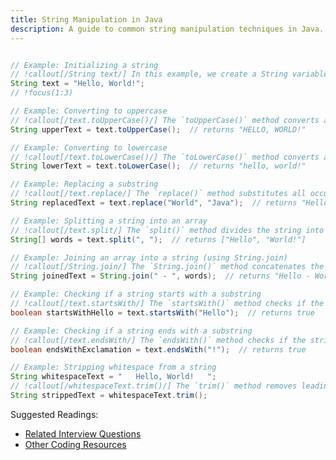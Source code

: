 ```yaml
---
title: String Manipulation in Java
description: A guide to common string manipulation techniques in Java.
---
```


```java

// Example: Initializing a string
// !callout[/String text/] In this example, we create a String variable named `text` with the value `"Hello, World!"`. Java strings are immutable, so any modification will result in a new string.
String text = "Hello, World!";
// !focus(1:3)

// Example: Converting to uppercase
// !callout[/text.toUpperCase()/] The `toUpperCase()` method converts all characters in the string to uppercase. The original string remains unchanged.
String upperText = text.toUpperCase();  // returns "HELLO, WORLD!"

// Example: Converting to lowercase
// !callout[/text.toLowerCase()/] The `toLowerCase()` method converts all characters in the string to lowercase, returning a new string.
String lowerText = text.toLowerCase();  // returns "hello, world!"

// Example: Replacing a substring
// !callout[/text.replace/] The `replace()` method substitutes all occurrences of the specified substring ("World") with a new substring ("Java"). It returns a new string.
String replacedText = text.replace("World", "Java");  // returns "Hello, Java!"

// Example: Splitting a string into an array
// !callout[/text.split/] The `split()` method divides the string into an array of substrings based on the specified delimiter (", "). Each element in the resulting array is a substring from the original string.
String[] words = text.split(", ");  // returns ["Hello", "World!"]

// Example: Joining an array into a string (using String.join)
// !callout[/String.join/] The `String.join()` method concatenates the elements of the provided array into a single string, separated by the specified delimiter (" - ").
String joinedText = String.join(" - ", words);  // returns "Hello - World!"

// Example: Checking if a string starts with a substring
// !callout[/text.startsWith/] The `startsWith()` method checks if the string begins with the specified prefix ("Hello"), returning `true` or `false`.
boolean startsWithHello = text.startsWith("Hello");  // returns true

// Example: Checking if a string ends with a substring
// !callout[/text.endsWith/] The `endsWith()` method checks if the string ends with the specified suffix ("!"), returning `true` if it does and `false` otherwise.
boolean endsWithExclamation = text.endsWith("!");  // returns true

// Example: Stripping whitespace from a string
String whitespaceText = "   Hello, World!   ";
// !callout[/whitespaceText.trim()/] The `trim()` method removes leading and trailing whitespace from the string, returning a new string without the extra spaces.
String strippedText = whitespaceText.trim();

```

Suggested Readings:

- [Related Interview Questions](https://codehike.org/docs)
- [Other Coding Resources](https://fumadocs.vercel.app)
